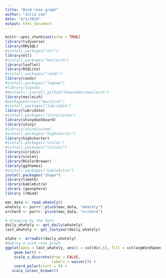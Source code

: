 ```yaml
---
title: "Wind rose graph"
author: "Julia Lee"
date: "4/1/2019"
output: html_document
---
```


```r
knitr::opts_chunk$set(echo = TRUE)
library(tidyverse)
library(RMySQL)
#install.packages("etl")
library(etl)
#install.packages("macleish")
library(leaflet)
library(RSQLite)
#install.packages("ceeds")
library(ceeds)
#install.packages("lwgeom")
#library(lwgeom)
#devtools::install_github("beanumber/macleish")
library(macleish)
#packageVersion("macleish")
#install.packages("lubridate")
library(lubridate)
#install.packages("shinyCustom")
library(shinydashboard)
library(shiny)
#library(shinyCustom)
#install.packages("highcharter")
library(highcharter)
#install.packages("scales")
#install.packages("viridis")
library(viridis)
library(scales)
library(RColorBrewer)
library(ggthemes)
#install.packages("kableExtra")
install.packages("shape")
library(timetk)
library(kableExtra)
library (geosphere)
library (rWind)
```

```r
mac_data <- read_whately()
whately <- purrr::pluck(mac_data, "whately")
orchard <- purrr::pluck(mac_data, "orchard")
```

```r
# Grouping by the date 
daily_whately <- get_daily(whately)
last_whately <- get_lastyear(daily_whately)
```

```r
alpha <- arrowDir(daily_whately)
#making a wind rose graph 
ggplot(data = last_whately, aes(x = cut(dir,5), fill = cut(avgWindSpeed,10))) +
    geom_bar() + 
    scale_x_discrete(drop = FALSE,
                     labels = waiver()) +
    coord_polar(start = 0) +
   scale_colour_brewer()
```

